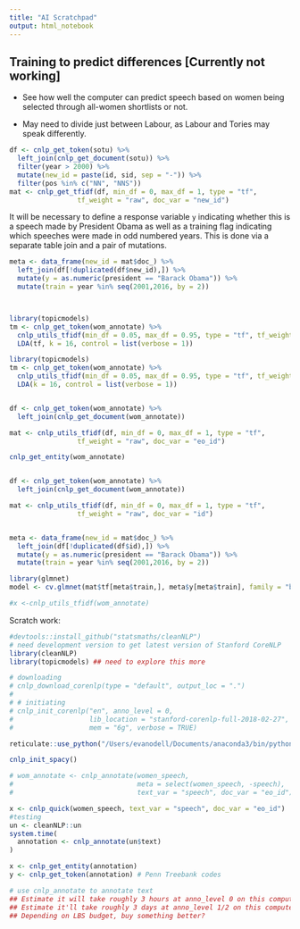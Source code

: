 ```yaml
---
title: "AI Scratchpad"
output: html_notebook
---
```


## Training to predict differences [Currently not working]

- See how well the computer can predict speech based on women being selected through all-women shortlists or not.

- May need to divide just between Labour, as Labour and Tories may speak differently.


```r
df <- cnlp_get_token(sotu) %>%
  left_join(cnlp_get_document(sotu)) %>%
  filter(year > 2000) %>%
  mutate(new_id = paste(id, sid, sep = "-")) %>%
  filter(pos %in% c("NN", "NNS"))
mat <- cnlp_get_tfidf(df, min_df = 0, max_df = 1, type = "tf",
                 tf_weight = "raw", doc_var = "new_id")
```
It will be necessary to define a response variable `y` indicating whether this is a
speech made by President Obama as well as a training flag indicating which speeches were
made in odd numbered years. This is done via a separate table join and a pair of mutations.
```r
meta <- data_frame(new_id = mat$doc_) %>%
  left_join(df[!duplicated(df$new_id),]) %>%
  mutate(y = as.numeric(president == "Barack Obama")) %>%
  mutate(train = year %in% seq(2001,2016, by = 2))



library(topicmodels)
tm <- cnlp_get_token(wom_annotate) %>%
  cnlp_utils_tfidf(min_df = 0.05, max_df = 0.95, type = "tf", tf_weight = "raw") %>%
  LDA(tf, k = 16, control = list(verbose = 1))

library(topicmodels)
tm <- cnlp_get_token(wom_annotate) %>%
  cnlp_utils_tfidf(min_df = 0.05, max_df = 0.95, type = "tf", tf_weight = "raw") %>%
  LDA(k = 16, control = list(verbose = 1))


df <- cnlp_get_token(wom_annotate) %>%
  left_join(cnlp_get_document(wom_annotate))

mat <- cnlp_utils_tfidf(df, min_df = 0, max_df = 1, type = "tf",
                 tf_weight = "raw", doc_var = "eo_id")

cnlp_get_entity(wom_annotate)


df <- cnlp_get_token(wom_annotate) %>%
  left_join(cnlp_get_document(wom_annotate))

mat <- cnlp_utils_tfidf(df, min_df = 0, max_df = 1, type = "tf",
                 tf_weight = "raw", doc_var = "id")


meta <- data_frame(new_id = mat$doc_) %>%
  left_join(df[!duplicated(df$id),]) %>%
  mutate(y = as.numeric(president == "Barack Obama")) %>%
  mutate(train = year %in% seq(2001,2016, by = 2))

library(glmnet)
model <- cv.glmnet(mat$tf[meta$train,], meta$y[meta$train], family = "binomial")

#x <-cnlp_utils_tfidf(wom_annotate)


```


Scratch work:
```r
#devtools::install_github("statsmaths/cleanNLP") 
# need development version to get latest version of Stanford CoreNLP
library(cleanNLP)
library(topicmodels) ## need to explore this more

# downloading
# cnlp_download_corenlp(type = "default", output_loc = ".")
# 
# # initiating
# cnlp_init_corenlp("en", anno_level = 0, 
#                   lib_location = "stanford-corenlp-full-2018-02-27", 
#                   mem = "6g", verbose = TRUE)

reticulate::use_python("/Users/evanodell/Documents/anaconda3/bin/python")

cnlp_init_spacy()

# wom_annotate <- cnlp_annotate(women_speech, 
#                               meta = select(women_speech, -speech), 
#                               text_var = "speech", doc_var = "eo_id")

x <- cnlp_quick(women_speech, text_var = "speech", doc_var = "eo_id")
#testing
un <- cleanNLP::un
system.time(
  annotation <- cnlp_annotate(un$text)
)

x <- cnlp_get_entity(annotation)
y <- cnlp_get_token(annotation) # Penn Treebank codes

# use cnlp_annotate to annotate text
## Estimate it will take roughly 3 hours at anno_level 0 on this computer
## Estimate it'll take roughly 3 days at anno_level 1/2 on this computer
## Depending on LBS budget, buy something better?
```
